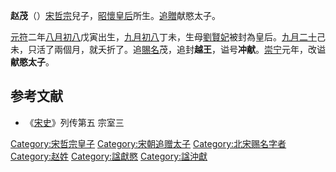 '''赵茂'''（{{bd|1099年|8月26日|1099年|10月6日|catIdx=Z}}）[[宋哲宗|宋哲宗]]兒子，[[昭懷皇后|昭懷皇后]]所生。[[追贈|追贈]]献愍太子。

[[元符|元符]]二年[[八月初八|八月初八]]戊寅出生，[[九月初八|九月初八]]丁未，生母[[昭懷皇后|劉賢妃]]被封為皇后。[[九月二十|九月二十]]己未，只活了兩個月，就夭折了。追[[賜名|賜名]]茂，追封'''越王'''，谥号'''冲献'''。[[崇宁|崇宁]]元年，改谥'''献愍太子'''。

==参考文献==
*《[[宋史|宋史]]》列传第五 宗室三

[[Category:宋哲宗皇子|Category:宋哲宗皇子]]
[[Category:宋朝追赠太子|Category:宋朝追赠太子]]
[[Category:北宋赐名字者|Category:北宋赐名字者]]
[[Category:赵姓|Category:赵姓]]
[[Category:諡獻愍|Category:諡獻愍]]
[[Category:諡沖獻|Category:諡沖獻]]